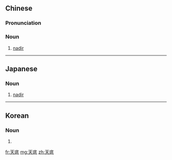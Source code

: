 ==Chinese==
{{zh-forms}}

===Pronunciation===
{{zh-pron
|m=tiāndǐ
|cat=n
}}

===Noun===
{{zh-noun}}

# {{lb|zh|astronomy}} [[nadir]]

----

==Japanese==
{{ja-kanjitab|てん|てい|yomi=on}}

===Noun===
{{ja-noun|てんてい}}

# [[nadir]] {{gloss|point of the sky}}

----

==Korean==
{{ko-hanjatab}}

===Noun===
{{ko-noun|hangeul=천저}}

# {{hanja form of|천저|nadir}}

[[fr:天底]]
[[mg:天底]]
[[zh:天底]]